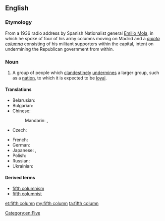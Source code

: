 ==English==
{{wikipedia}}

===Etymology===

From a 1936 radio address by Spanish Nationalist general [[w:Emilio Mola|Emilio Mola]], in which he spoke of four of his army columns moving on Madrid and a ''[[quinta columna]]'' consisting of his militant supporters within the capital, intent on undermining the Republican government from within.

===Noun===
{{en-noun|sg=[[fifth]] [[column]]}}

# {{dated}} A group of people which [[clandestine]]ly [[undermine]]s a larger group, such as a [[nation]], to which it is expected to be [[loyal]].

====Translations====
{{trans-top|a group of people which clandestinely undermines a larger group, such as a nation, to which it is expected to be loyal}}
* Belarusian: {{t-|be|пятая калона|f|tr=pjátaja kalóna|sc=Cyrl}}
* Bulgarian: {{t-|bg|пета колона|f|tr=péta kolóna|sc=Cyrl}}
* Chinese:
*: Mandarin: {{t|cmn|第五縱隊|sc=Hani}}, {{t|cmn|第五纵队|tr=dì wǔ zòngduì|sc=Hani}}
* Czech: {{t-|cs|pátá kolona|f}}
{{trans-mid}}
* French: {{t-|fr|cinquième colonne|f}}
* German: {{t-|de|Fünfte Kolonne|f}}
* Japanese: {{t-|ja|第五列|tr=だいごれつ, daigoretsu|sc=Jpan}}, {{t-|ja|第5列|tr=だいごれつ, daigoretsu|alt=第５列|sc=Jpan}}
* Polish: {{t+|pl|piąta kolumna|f}}
* Russian: {{t-|ru|пятая колонна|f|tr=pjátaja kolónna|sc=Cyrl}}
* Ukrainian: {{t-|uk|п'ята колона|f|tr=p'játa kolóna|sc=Cyrl}}
{{trans-bottom}}

====Derived terms====
* [[fifth columnism]]
* [[fifth columnist]]

[[Category:en:Five]]

[[et:fifth column]]
[[my:fifth column]]
[[ta:fifth column]]